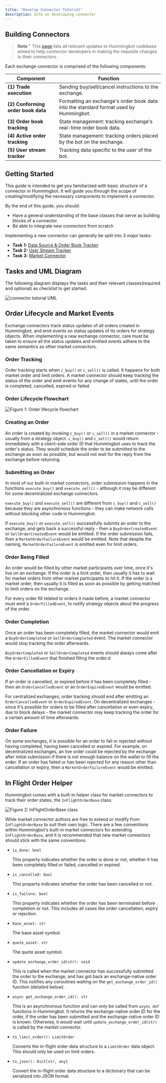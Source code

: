 ```yaml
---
title: "Develop Connector Tutorial"
description: Info on developing connector
---
```


## Building Connectors

> **Note** " This [page](https://www.notion.so/hummingbot/a26c8bcf30284535b0e5689d45a4fe88?v=869e73f78f0b426288476a2abda20f2c) lists all relevant updates to Hummingbot codebase aimed to help connector developers in making the requisite changes to their connectors.

Each exchange connector is comprised of the following components:

| Component                          | Function                                                                              |
| ---------------------------------- | ------------------------------------------------------------------------------------- |
| **(1) Trade execution**            | Sending buy/sell/cancel instructions to the exchange.                                 |
| **(2) Conforming order book data** | Formatting an exchange's order book data into the standard format used by Hummingbot. |
| **(3) Order book tracking**        | State management: tracking exchange's real-time order book data.                      |
| **(4) Active order tracking**      | State management: tracking orders placed by the bot on the exchange.                  |
| **(5) User stream tracker**        | Tracking data specific to the user of the bot.                                        |

## Getting Started

This guide is intended to get you familiarized with basic structure of a connector in Hummingbot. It will guide you through the scope of creating/modifying the necessary components to implement a connector.

By the end of this guide, you should:

- Have a general understanding of the base classes that serve as building blocks of a connector
- Be able to integrate new connectors from scratch

Implementing a new connector can generally be split into 3 major tasks:

- **Task 1:** [Data Source & Order Book Tracker](task1)
- **Task 2:** [User Stream Tracker](task2)
- **Task 3:** [Market Connector](task3)

## Tasks and UML Diagram

The following diagram displays the tasks and their relevant classes(required and optional) as checklist to get started.

![connector tutorial UML](/img/connector-tutorial-uml.png)

## Order Lifecycle and Market Events

Exchange connectors track status updates of all orders created in Hummingbot, and emit events on status updates of its orders for strategy objects. When implementing a new exchange connector, care must be taken to ensure all the status updates and emitted events adhere to the same semantics as other market connectors.

### Order Tracking

Order tracking starts when `c_buy()` or `c_sell()` is called. It happens for both market order and limit orders. A market connector should keep tracking the status of the order and emit events for any change of states, until the order is completed, cancelled, expired or failed.

### Order Lifecycle Flowchart

![Figure 1: Order lifecycle flowchart](/img/connector-order-lifecycle.svg)

### Creating an Order

An order is created by invoking `c_buy()` or `c_sell()` in a market connector - usually from a strategy object. `c_buy()` and `c_sell()` would return immediately with a client-side order ID that Hummingbot uses to track the order's status. They would schedule the order to be submitted to the exchange as soon as possible, but would not wait for the reply from the exchange before returning.

### Submitting an Order

In most of our built-in market connectors, order submission happens in the functions `execute_buy()` and `execute_sell()` - although it may be different for some decentralized exchange connectors.

`execute_buy()` and `execute_sell()` are different from `c_buy()` and `c_sell()` because they are asynchronous functions - they can make network calls without blocking other code in Hummingbot.

If `execute_buy()` or `execute_sell()` successfully submits an order to the exchange, and gets back a successful reply - then a `BuyOrderCreatedEvent` or `SellOrderCreatedEvent` would be emitted. If the order submission fails, then a `MarketOrderFailureEvent` would be emitted. Note that despite the naming, `MarketOrderFailureEvent` is emitted even for limit orders.

### Order Being Filled

An order would be filled by other market participants over time, once it's live on an exchange. If the order is a limit order, then usually it has to wait for market orders from other market participants to hit it. If the order is a market order, then usually it is filled as soon as possible by getting matched to limit orders on the exchange.

For every order fill related to orders it made before, a market connector must emit a `OrderFilledEvent`, to notify strategy objects about the progress of the order.

### Order Completion

Once an order has been completely filled, the market connector would emit a `BuyOrderCompleted` or `SellOrderCompleted` event. The market connector would stop tracking the order afterwards.

`BuyOrderCompleted` or `SellOrderCompleted` events should always come after the `OrderFilledEvent` that finished filling the order.d

### Order Cancellation or Expiry

If an order is cancelled, or expired before it has been completely filled - then an `OrderCancelledEvent` or an `OrderExpiredEvent` would be emitted.

For centralized exchanges, order tracking should end after emitting an `OrderCancelledEvent` or `OrderExpiredEvent`. On decentralized exchanges - since it's possible for orders to be filled after cancellation or even expiry, due to block delays - the market connector may keep tracking the order for a certain amount of time afterwards.

### Order Failure

On some exchanges, it is possible for an order to fail or rejected without having completed, having been cancelled or expired. For example, on decentralized exchanges, an live order could be rejected by the exchange after initial submission if there is not enough balance on the wallet to fill the order. If an order has failed or has been rejected for any reason other than cancellation or expiry, then a `MarketOrderFailureEvent` would be emitted.

## In Flight Order Helper

Hummingbot comes with a built-in helper class for market connectors to track their order states, the `InFlightOrderBase` class.

![Figure 2: InFlightOrderBase class](/img/connector-in-flight-uml.svg)

While market connector authors are free to extend or modify from `InFlightOrderBase` to suit their own logic. There are a few conventions within Hummingbot's built-in market connectors for extending `InFlightOrderBase`, and it is recommended that new market connectors should stick with the same conventions.

- `is_done: bool`

  This property indicates whether the order is done or not, whether it has been completely filled or failed, cancelled or expired.

- `is_cancelled: bool`

  This property indicates whether the order has been cancelled or not.

- `is_failure: bool`

  This property indicates whether the order has been terminated before completion or not. This includes all cases like order cancellation, expiry or rejection.

- `base_asset: str`

  The base asset symbol.

- `quote_asset: str`

  The quote asset symbol.

- `update_exchange_order_id(str): void`

  This is called when the market connector has successfully submitted the order to the exchange, and has got back an exchange-native order ID. This notifies any coroutines waiting on the `get_exchange_order_id()` function (detailed below\).

- `async get_exchange_order_id(): str`

  This is an asynchronous function and can only be called from `async def` functions in Hummingbot. It returns the exchange-native order ID for the order, if the order has been submitted and the exchange-native order ID is known. Otherwise, it would wait until `update_exchange_order_id(str)` is called by the market connector.

- `to_limit_order(): LimitOrder`

  Converts the in-flight order data structure to a `LimitOrder` data object. This should only be used on limit orders.

- `to_json(): Dict[str, any]`

  Convert the in-flight order data structure to a dictionary that can be serialized into JSON format.
